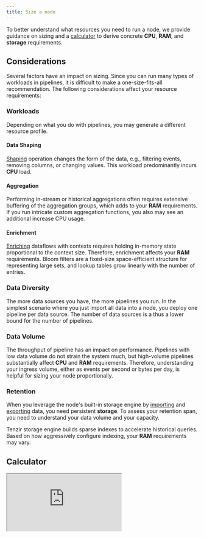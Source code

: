 ```yaml
---
title: Size a node
---
```


To better understand what resources you need to run a node, we provide guidance
on sizing and a [calculator](#calculator) to derive concrete **CPU**, **RAM**,
and **storage** requirements.

## Considerations

Several factors have an impact on sizing. Since you can run many types of
workloads in pipelines, it is difficult to make a one-size-fits-all
recommendation. The following considerations affect your resource requirements:

### Workloads

Depending on what you do with pipelines, you may generate a different resource
profile.

#### Data Shaping

[Shaping](/guides/data-shaping/shape-data) operation changes the form of the
data, e.g., filtering events, removing columns, or changing values. This
workload predominantly incurs **CPU** load.

#### Aggregation

Performing in-stream or historical aggregations often requires extensive
buffering of the aggregation groups, which adds to your **RAM** requirements. If
you run intricate custom aggregation functions, you also may see an additional
increase CPU usage.

#### Enrichment

[Enriching](/explanations/enrichment) dataflows with contexts requires
holding in-memory state proportional to the context size. Therefore, enrichment
affects your **RAM** requirements. Bloom filters are a fixed-size
space-efficient structure for representing large sets, and lookup tables grow
linearly with the number of entries.

### Data Diversity

The more data sources you have, the more pipelines you run. In the simplest
scenario where you just import all data into a node, you deploy one pipeline per
data source. The number of data sources is a thus a lower bound for the number
of pipelines.

### Data Volume

The throughput of pipeline has an impact on performance. Pipelines with low data
volume do not strain the system much, but high-volume pipelines substantially
affect **CPU** and **RAM** requirements. Therefore, understanding your ingress
volume, either as events per second or bytes per day, is helpful for sizing your
node proportionally.

### Retention

When you leverage the node's built-in storage engine by
[importing](/guides/edge-storage/import-into-a-node) and
[exporting](/guides/edge-storage/export-from-a-node) data, you need
persistent **storage**. To assess your retention span, you need to understand
your data volume and your capacity.

Tenzir storage engine builds sparse indexes to accelerate historical queries.
Based on how aggressively configure indexing, your **RAM** requirements may
vary.

## Calculator

<div style={{ width: "100%", height: "1300px", overflow: "visible" }}>
  <iframe
    src="https://tenzir-node-sizing.streamlit.app/?embed=true"
    style={{
      width: "100%",
      height: "100%",
      border: "none",
    }}
  ></iframe>
</div>
